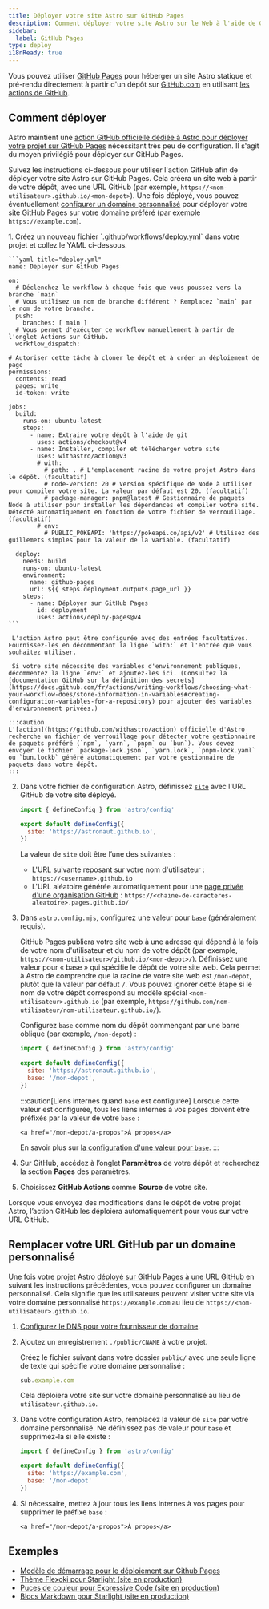 ```yaml
---
title: Déployer votre site Astro sur GitHub Pages
description: Comment déployer votre site Astro sur le Web à l'aide de GitHub Pages.
sidebar:
  label: GitHub Pages
type: deploy
i18nReady: true
---
```


Vous pouvez utiliser [GitHub Pages](https://pages.github.com/) pour héberger un site Astro statique et pré-rendu directement à partir d'un dépôt sur [GitHub.com](https://github.com/) en utilisant [les actions de GitHub](https://github.com/features/actions).

## Comment déployer

Astro maintient une [action GitHub officielle dédiée à Astro pour déployer votre projet sur GitHub Pages](https://github.com/withastro/action) nécessitant très peu de configuration. Il s'agit du moyen privilégié pour déployer sur GitHub Pages.

Suivez les instructions ci-dessous pour utiliser l'action GitHub afin de déployer votre site Astro sur GitHub Pages. Cela créera un site web à partir de votre dépôt, avec une URL GitHub (par exemple, `https://<nom-utilisateur>.github.io/<mon-depot>`). Une fois déployé, vous pouvez éventuellement [configurer un domaine personnalisé](#remplacer-votre-url-github-par-un-domaine-personnalisé) pour déployer votre site GitHub Pages sur votre domaine préféré (par exemple `https://example.com`).

<Steps>
1. Créez un nouveau fichier `.github/workflows/deploy.yml` dans votre projet et collez le YAML ci-dessous.

    ```yaml title="deploy.yml"
    name: Déployer sur GitHub Pages

    on:
      # Déclenchez le workflow à chaque fois que vous poussez vers la branche `main`
      # Vous utilisez un nom de branche différent ? Remplacez `main` par le nom de votre branche.
      push:
        branches: [ main ]
      # Vous permet d'exécuter ce workflow manuellement à partir de l'onglet Actions sur GitHub.
      workflow_dispatch:
      
    # Autoriser cette tâche à cloner le dépôt et à créer un déploiement de page
    permissions:
      contents: read
      pages: write
      id-token: write

    jobs:
      build:
        runs-on: ubuntu-latest
        steps:
          - name: Extraire votre dépôt à l'aide de git
            uses: actions/checkout@v4
          - name: Installer, compiler et télécharger votre site
            uses: withastro/action@v3
            # with:
              # path: . # L'emplacement racine de votre projet Astro dans le dépôt. (facultatif)
              # node-version: 20 # Version spécifique de Node à utiliser pour compiler votre site. La valeur par défaut est 20. (facultatif)
              # package-manager: pnpm@latest # Gestionnaire de paquets Node à utiliser pour installer les dépendances et compiler votre site. Détecté automatiquement en fonction de votre fichier de verrouillage. (facultatif)
            # env:
              # PUBLIC_POKEAPI: 'https://pokeapi.co/api/v2' # Utilisez des guillemets simples pour la valeur de la variable. (facultatif)

      deploy:
        needs: build
        runs-on: ubuntu-latest
        environment:
          name: github-pages
          url: ${{ steps.deployment.outputs.page_url }}
        steps:
          - name: Déployer sur GitHub Pages
            id: deployment
            uses: actions/deploy-pages@v4
    ```

     L'action Astro peut être configurée avec des entrées facultatives. Fournissez-les en décommentant la ligne `with:` et l'entrée que vous souhaitez utiliser.
     
     Si votre site nécessite des variables d'environnement publiques, décommentez la ligne `env:` et ajoutez-les ici. (Consultez la [documentation GitHub sur la définition des secrets](https://docs.github.com/fr/actions/writing-workflows/choosing-what-your-workflow-does/store-information-in-variables#creating-configuration-variables-for-a-repository) pour ajouter des variables d'environnement privées.)
    
    :::caution
    L'[action](https://github.com/withastro/action) officielle d'Astro recherche un fichier de verrouillage pour détecter votre gestionnaire de paquets préféré (`npm`, `yarn`, `pnpm` ou `bun`). Vous devez envoyer le fichier `package-lock.json`, `yarn.lock`, `pnpm-lock.yaml` ou `bun.lockb` généré automatiquement par votre gestionnaire de paquets dans votre dépôt.
    :::

2. Dans votre fichier de configuration Astro, définissez [`site`](/fr/reference/configuration-reference/#site) avec l'URL GitHub de votre site déployé.

    ```js title="astro.config.mjs" ins={4}
    import { defineConfig } from 'astro/config'

    export default defineConfig({
      site: 'https://astronaut.github.io',
    })
    ```

    La valeur de `site` doit être l’une des suivantes :

    - L'URL suivante reposant sur votre nom d'utilisateur : `https://<username>.github.io`
    - L'URL aléatoire générée automatiquement pour une [page privée d'une organisation GitHub](https://docs.github.com/fr/enterprise-cloud@latest/pages/getting-started-with-github-pages/changing-the-visibility-of-your-github-pages-site) : `https://<chaine-de-caracteres-aleatoire>.pages.github.io/`

3. Dans `astro.config.mjs`, configurez une valeur pour [`base`](/fr/reference/configuration-reference/#base) (généralement requis).

      GitHub Pages publiera votre site web à une adresse qui dépend à la fois de votre nom d'utilisateur et du nom de votre dépôt (par exemple, `https://<nom-utilisateur>/github.io/<mon-depot>/`). Définissez une valeur pour « base » qui spécifie le dépôt de votre site web. Cela permet à Astro de comprendre que la racine de votre site web est `/mon-depot`, plutôt que la valeur par défaut `/`. Vous pouvez ignorer cette étape si le nom de votre dépôt correspond au modèle spécial `<nom-utilisateur>.github.io` (par exemple, `https://github.com/nom-utilisateur/nom-utilisateur.github.io/`).

      Configurez `base` comme nom du dépôt commençant par une barre oblique (par exemple, `/mon-depot`) :

      ```js title="astro.config.mjs" ins={4-5}
      import { defineConfig } from 'astro/config'
  
      export default defineConfig({
        site: 'https://astronaut.github.io',
        base: '/mon-depot',
      })
      ```

      :::caution[Liens internes quand `base` est configurée]
      Lorsque cette valeur est configurée, tous les liens internes à vos pages doivent être préfixés par la valeur de votre `base` :

      ```astro ins="/mon-depot"
      <a href="/mon-depot/a-propos">À propos</a>
      ```
  
      En savoir plus sur [la configuration d'une valeur pour `base`](/fr/reference/configuration-reference/#base).
      :::

4. Sur GitHub, accédez à l’onglet **Paramètres** de votre dépôt et recherchez la section **Pages** des paramètres.

5. Choisissez **GitHub Actions** comme **Source** de votre site.

</Steps>

Lorsque vous envoyez des modifications dans le dépôt de votre projet Astro, l’action GitHub les déploiera automatiquement pour vous sur votre URL GitHub.

## Remplacer votre URL GitHub par un domaine personnalisé

Une fois votre projet Astro [déployé sur GitHub Pages à une URL GitHub](#comment-déployer) en suivant les instructions précédentes, vous pouvez configurer un domaine personnalisé. Cela signifie que les utilisateurs peuvent visiter votre site via votre domaine personnalisé `https://example.com` au lieu de `https://<nom-utilisateur>.github.io`.

<Steps>

1. [Configurez le DNS pour votre fournisseur de domaine](https://docs.github.com/fr/pages/configuring-a-custom-domain-for-your-github-pages-site/managing-a-custom-domain-for-your-github-pages-site#configuring-a-subdomain).
2. Ajoutez un enregistrement `./public/CNAME` à votre projet.

    Créez le fichier suivant dans votre dossier `public/` avec une seule ligne de texte qui spécifie votre domaine personnalisé :
    ```js title="public/CNAME"
    sub.example.com
    ```

    Cela déploiera votre site sur votre domaine personnalisé au lieu de `utilisateur.github.io`.

3. Dans votre configuration Astro, remplacez la valeur de `site` par votre domaine personnalisé. Ne définissez pas de valeur pour `base` et supprimez-la si elle existe :

    ```js title="astro.config.mjs" ins={4} del={5}
    import { defineConfig } from 'astro/config'

    export default defineConfig({
      site: 'https://example.com',
      base: '/mon-depot'
    })
    ```

4. Si nécessaire, mettez à jour tous les liens internes à vos pages pour supprimer le préfixe `base` :

    ```astro del="/mon-depot"
    <a href="/mon-depot/a-propos">À propos</a>
    ```

</Steps>

## Exemples

- [Modèle de démarrage pour le déploiement sur Github Pages](https://github.com/hkbertoson/github-pages)
- [Thème Flexoki pour Starlight (site en production)](https://delucis.github.io/starlight-theme-flexoki/)
- [Puces de couleur pour Expressive Code (site en production)](https://delucis.github.io/expressive-code-color-chips/)
- [Blocs Markdown pour Starlight (site en production)](https://delucis.github.io/starlight-markdown-blocks/)
